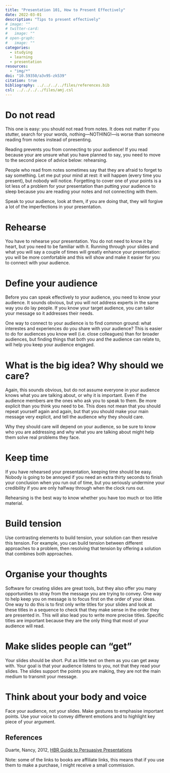 ```yaml
---
title: "Presentation 101, How to Present Effectively"
date: 2022-03-01
description: "Tips to present effectively"
# image: ""
# twitter-card:
#   image: ""
# open-graph:
#   image: ""
categories:
  - studying
  - learning
  - presentation
resources:
  - "img/*"
doi: "10.59350/a3v95-zk539"
citation: true
bibliography: ../../../../files/references.bib
csl: ../../../../files/amj.csl
---
```




# Do not read

This one is easy: you should not read from notes. It does not matter if you stutter, search for your words, nothing—NOTHING!—is worse than someone reading from notes instead of presenting. 

Reading prevents you from connecting to your audience! If you read because your are unsure what you have planned to say, you need to move to the second piece of advice below: rehearsing.

People who read from notes sometimes say that they are afraid to forget to say something. Let me put your mind at rest: it will happen (every time you present), but nobody will notice. Forgetting to cover one of your points is a lot less of a problem for your presentation than putting your audience to sleep because you are reading your notes and not connecting with them.

Speak to your audience, look at them, if you are doing that, they will forgive a lot of the imperfections in your presentation.

# Rehearse

You have to rehearse your presentation. You do not need to know it by heart, but you need to be familiar with it. Running through your slides and what you will say a couple of times will greatly enhance your presentation: you will be more comfortable and this will show and make it easier for you to connect with your audience.

# Define your audience

Before you can speak effectively to your audience, you need to know your audience. It sounds obvious, but you will not address experts in the same way you do lay people. If you know your target audience, you can tailor your message so it addresses their needs.

One way to connect to your audience is to find common ground: what interestes and experiences do you share with your audience? This is easier to do for audiences you know well (i.e. close colleagues) than for broader audiences, but finding things that both you and the audience can relate to, will help you keep your audience engaged.

# What is the big idea? Why should we care?

Again, this sounds obvious, but do not assume everyone in your audience knows what you are talking about, or why it is important. Even if the audience members are the ones who ask you to speak to them. Be more explicit than you think you need to be. This does not mean that you should repeat yourself again and again, but that you should make your main message very explicit, and tell the audience why they should care.

Why they should care will depend on your audience, so be sure to know who you are addressing and why what you are talking about might help them solve real problems they face.

# Keep time

If you have rehearsed your presentation, keeping time should be easy. Nobody is going to be annoyed if you need an extra thirty seconds to finish your conclusion when you run out of time, but you seriously undermine your credibility if you are only halfway through when the clock runs out.

Rehearsing is the best way to know whether you have too much or too little material. 

# Build tension

Use contrasting elements to build tension, your solution can then resolve this tension. For example, you can build tension between different approaches to a problem, then resolving that tension by offering a solution that combines both approaches.

# Organise your thoughts

Software for creating slides are great tools, but they also offer you many opportunities to stray from the message you are trying to convey. One way to help keep you on message is to focus first on the order of your ideas. One way to do this is to first only write titles for your slides and look at these titles in a sequence to check that they make sense in the order they are presented in. This will also lead you to write more precise titles. Specific titles are important because they are the only thing that most of your audience will read.

# Make slides people can "get"

Your slides should be short. Put as little text on them as you can get away with. Your goal is that your audience listens to you, not that they read your slides. The slides support the points you are making, they are not the main medium to transmit your message.

# Think about your body and voice

Face your audience, not your slides. Make gestures to emphasise important points. Use your voice to convey different emotions and to highlight key piece of your argument.

## References

Duarte, Nancy, 2012, [HBR Guide to Persuasive Presentations](https://uk.bookshop.org/a/7155/9781422187104)




Note: some of the links to books are affiliate links, this means that if you use them to make a purchase, I might receive a small commission.